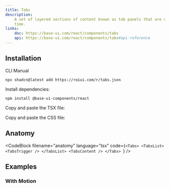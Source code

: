 ```yaml
---
title: Tabs
description:
    A set of layered sections of content known as tab panels that are displayed one at a
    time.
links:
    doc: https://base-ui.com/react/components/tabs
    api: https://base-ui.com/react/components/tabs#api-reference
---
```


<ComponentPreview name="tabs-demo" />

## Installation

<InstallationTabs>

<InstallationTabsList>
    <InstallationTabsTrigger value="cli">CLI</InstallationTabsTrigger>
    <InstallationTabsTrigger value="manual">Manual</InstallationTabsTrigger>
</InstallationTabsList>

<InstallationTabsContent value="cli">

```package-install
npx shadcn@latest add https://roiui.com/r/tabs.json
```

</InstallationTabsContent>

<InstallationTabsContent value="manual" data-manual="true">

Install dependencies:

```package-install
npm install @base-ui-components/react
```

Copy and paste the TSX file:

<ComponentSource
    src="registry/brook/ui/tabs/tabs.tsx"
    title="components/ui/tabs.tsx"
    collapsible={true}
/>

Copy and paste the CSS file:

<ComponentSource
    src="registry/brook/ui/tabs/tabs.module.css"
    title="components/ui/tabs.module.css"
    language="css"
    collapsible={true}
/>

</InstallationTabsContent>

</InstallationTabs>

## Anatomy

<CodeBlock
filename="anatomy"
  language="tsx"
  code={`<Tabs>
    <TabsList>
        <TabsTrigger />
    </TabsList>
    <TabsContent />
</Tabs>
`} />

## Examples

### With Motion

<ComponentPreview name="tabs-motion" />
